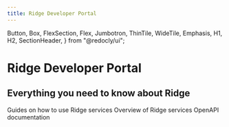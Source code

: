 ```yaml
---
title: Ridge Developer Portal
---
```



  Button,
  Box,
  FlexSection,
  Flex,
  Jumbotron,
  ThinTile,
  WideTile,
  Emphasis,
  H1,
  H2,
  SectionHeader,
} from "@redocly/ui";




<Jumbotron>
  <NavBar location={props.location} standalone={false} />
  <H1>Ridge Developer Portal</H1>
  <H2>Everything you need to know about Ridge</H2>
</Jumbotron>
<Box my={25}>
  <FlexSection justifyContent="space-around" flexWrap="wrap">
    <ThinTile
      to="getting-started/index.md"
      icon={launchFastIcon}
      header="Getting Started"
    >
      Guides on how to use Ridge services
    </ThinTile>
    <ThinTile to="docs/index.md" icon={icon3} header="Docs">
      Overview of Ridge services
    </ThinTile>
    <ThinTile to="api/index.md" icon={icon1} header="API Reference">
      OpenAPI documentation
    </ThinTile>
  </FlexSection>
</Box>
